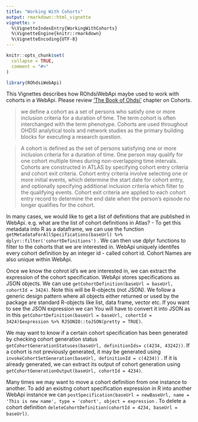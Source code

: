 ```yaml
---
title: "Working With Cohorts"
output: rmarkdown::html_vignette
vignette: >
  %\VignetteIndexEntry{WorkingWithCohorts}
  %\VignetteEngine{knitr::rmarkdown}
  %\VignetteEncoding{UTF-8}
---
```


```r
knitr::opts_chunk$set(
  collapse = TRUE,
  comment = "#>"
)
```

```r
library(ROhdsiWebApi)
```
This Vignettes describes how ROhdsiWebApi maybe used to work with cohorts in a WebApi. Please review ['The Book of Ohdsi'](https://ohdsi.github.io/TheBookOfOhdsi/Cohorts.html)
chapter on Cohorts. 

> we define a cohort as a set of persons who satisfy one or more inclusion criteria for a duration of time. The term cohort is often interchanged with the term phenotype. Cohorts are used throughout OHDSI analytical tools and network studies as the primary building blocks for executing a research question. 

> A cohort is defined as the set of persons satisfying one or more inclusion criteria for a duration of time. One person may qualify for one cohort multiple times during non-overlapping time intervals. Cohorts are constructed in ATLAS by specifying cohort entry criteria and cohort exit criteria. Cohort entry criteria involve selecting one or more initial events, which determine the start date for cohort entry, and optionally specifying additional inclusion criteria which filter to the qualifying events. Cohort exit criteria are applied to each cohort entry record to determine the end date when the person’s episode no longer qualifies for the cohort.

In many cases, we would like to get a list of definitions that are published in WebApi. e.g. what are the list of cohort definitions in Atlas? 
- To get this metadata into R as a dataframe, we can use the function `getMetadataForAllSpecifications(baseUrl) %>% dplyr::filter('cohortDefinitions')` . We can then use dplyr functions to filter to the cohorts that we are interested in. WebApi uniquely identifes every cohort definition by an integer id - called cohort id. Cohort Names are also unique within WebApi.

Once we know the cohrot id's we are interested in, we can extract the expression of the cohort specification. WebApi stores specifications as JSON objects. We can use `getCohortDefinition(baseUrl = baseUrl, cohortId = 3424)`. Note this will be R-objects (not JSON). We follow a generic design pattern where all objects either returned or used by the package are standard R-objects like list, data frame, vector etc. If you want to see the JSON expression we can  You will have to convert it into JSON as in this `getCohortDefinition(baseUrl = baseUrl, cohortId = 3424)$expression %>% RJSONIO::toJSON(pretty = TRUE)`.

We may want to know if a certain cohort specification has been generated by checking cohort generation status `getCohortGenerationStatuses(baseUrl, definitionIds= c(4234, 43242))`. If a cohort is not previously generated, it may be generated using `invokeCohortSetGeneration(baseUrl, definitionId = c(4234))` . If it is already generated, we can extract its output of cohort generation using `getCohortGenerationOutput(baseUrl, cohortId = 4234)`. 

Many times we may want to move a cohort definition from one instance to another. To add an exisitng cohort specification expression in R into another WebApi instance we can `postSpecification(baseUrl = newBaseUrl, name = 'This is new name', type = 'cohort', object = expression` . To delete a cohort definition `deleteCohortDefinition(cohortId = 4234, baseUrl = baseUrl)`. 

